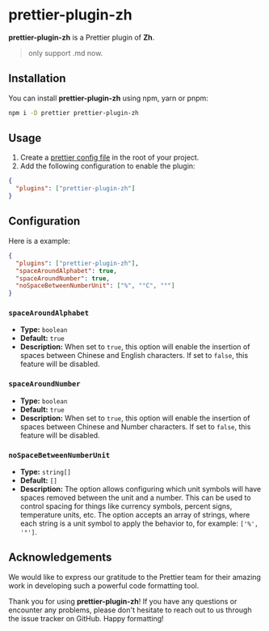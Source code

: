 # prettier-plugin-zh

**prettier-plugin-zh** is a Prettier plugin of **Zh**.

> only support .md now.

## Installation

You can install **prettier-plugin-zh** using npm, yarn or pnpm:

```bash npm2yarn
npm i -D prettier prettier-plugin-zh
```

## Usage

1. Create a [prettier config file](https://prettier.io/docs/en/configuration.html) in the root of
   your project.
2. Add the following configuration to enable the plugin:

```json
{
  "plugins": ["prettier-plugin-zh"]
}
```

## Configuration

Here is a example:

```json
{
  "plugins": ["prettier-plugin-zh"],
  "spaceAroundAlphabet": true,
  "spaceAroundNumber": true,
  "noSpaceBetweenNumberUnit": ["%", "°C", "°"]
}
```

### `spaceAroundAlphabet`

- **Type:** `boolean`
- **Default:** `true`
- **Description:** When set to `true`, this option will enable the insertion of spaces between
  Chinese and English characters. If set to `false`, this feature will be disabled.

### `spaceAroundNumber`

- **Type:** `boolean`
- **Default:** `true`
- **Description:** When set to `true`, this option will enable the insertion of spaces between
  Chinese and Number characters. If set to `false`, this feature will be disabled.

### `noSpaceBetweenNumberUnit`

- **Type:** `string[]`
- **Default:** `[]`
- **Description:** The option allows configuring which unit symbols will have spaces removed between
  the unit and a number. This can be used to control spacing for things like currency symbols,
  percent signs, temperature units, etc. The option accepts an array of strings, where each string
  is a unit symbol to apply the behavior to, for example: `['%', '°']`.

## Acknowledgements

We would like to express our gratitude to the Prettier team for their amazing work in developing
such a powerful code formatting tool.

Thank you for using **prettier-plugin-zh**! If you have any questions or encounter any problems,
please don't hesitate to reach out to us through the issue tracker on GitHub. Happy formatting!
